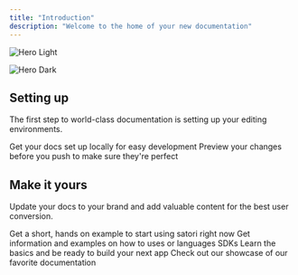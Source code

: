 ```yaml
---
title: "Introduction"
description: "Welcome to the home of your new documentation"
---
```


<img
  className="block dark:hidden"
  src="/images/hero-light.png"
  alt="Hero Light"
/>

<img
  className="hidden dark:block"
  src="/Recurso3.svg"
  alt="Hero Dark"
  title={true}
/>

## Setting up

The first step to world-class documentation is setting up your editing environments.

<CardGroup cols={2}>
  <Card title="Edit Your Docs" icon="pen-to-square" href="https://mintlify.com/docs/quickstart">
    Get your docs set up locally for easy development
  </Card>
  <Card title="Preview Changes" icon="image" href="https://mintlify.com/docs/development">
    Preview your changes before you push to make sure they're perfect
  </Card>
</CardGroup>

## Make it yours

Update your docs to your brand and add valuable content for the best user conversion.

<CardGroup cols={2}>
  <Card title="Quickstart" icon="bolt-lightning" iconType="regular" color="#2286df" href="https://docs.satoridb.com/quickstart">
    Get a short, hands on example to start using satori right now
  </Card>
  <Card title="SDKs" icon="code" color="#2286df" href="https://mintlify.com/docs/api-playground/openapi">
    Get information and examples on how to uses or languages SDKs
  </Card>
  <Card title="Basic Concepts" icon="book" color="#2286df" href="https://mintlify.com/docs/content/components/accordions">
    Learn the basics and be ready to build your next app
  </Card>
  <Card title="Get Inspiration" icon="stars" href="https://mintlify.com/customers">
    Check out our showcase of our favorite documentation
  </Card>
</CardGroup>